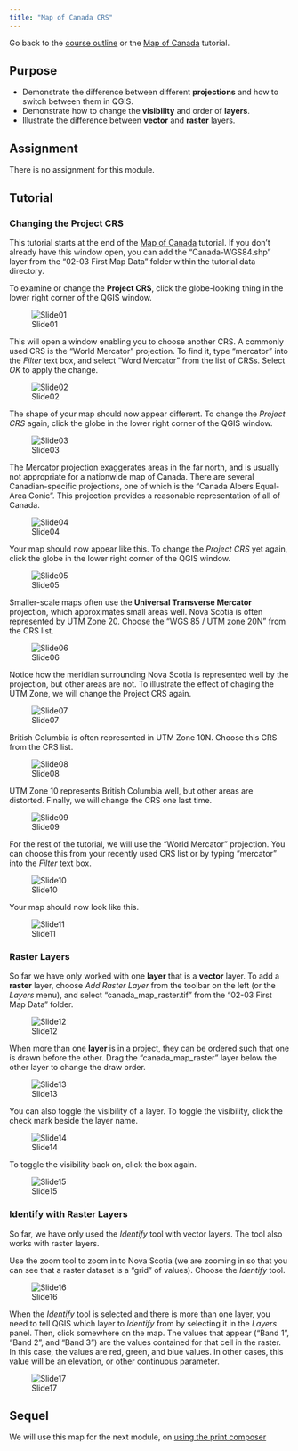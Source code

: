 ```yaml
---
title: "Map of Canada CRS"
---
```


Go back to the [course outline](00_Course_outline.html) or the [Map of Canada](02_Map_of_Canada.html) tutorial.

## Purpose

* Demonstrate the difference between different **projections** and how to switch between them in QGIS.
* Demonstrate how to change the **visibility** and order of **layers**.
* Illustrate the difference between **vector** and **raster** layers.

## Assignment

There is no assignment for this module.

## Tutorial

### Changing the Project CRS

This tutorial starts at the end of the [Map of Canada](02_Map_of_Canada.html) tutorial. If you don't already have this window open, you can add the "Canada-WGS84.shp" layer from the "02-03 First Map Data" folder within the tutorial data directory.

To examine or change the **Project CRS**, click the globe-looking thing in the lower right corner of the QGIS window.

![Slide01](03 Map of Canada CRS/Slide01.jpg)

This will open a window enabling you to choose another CRS. A commonly used CRS is the "World Mercator" projection. To find it, type "mercator" into the *Filter* text box, and select "Word Mercator" from the list of CRSs. Select *OK* to apply the change.

![Slide02](03 Map of Canada CRS/Slide02.jpg)

The shape of your map should now appear different. To change the *Project CRS* again, click the globe in the lower right corner of the QGIS window.

![Slide03](03 Map of Canada CRS/Slide03.jpg)

The Mercator projection exaggerates areas in the far north, and is usually not appropriate for a nationwide map of Canada. There are several Canadian-specific projections, one of which is the "Canada Albers Equal-Area Conic". This projection provides a reasonable representation of all of Canada.

![Slide04](03 Map of Canada CRS/Slide04.jpg)

Your map should now appear like this. To change the *Project CRS* yet again, click the globe in the lower right corner of the QGIS window.

![Slide05](03 Map of Canada CRS/Slide05.jpg)

Smaller-scale maps often use the **Universal Transverse Mercator** projection, which approximates small areas well. Nova Scotia is often represented by UTM Zone 20. Choose the "WGS 85 / UTM zone 20N" from the CRS list.

![Slide06](03 Map of Canada CRS/Slide06.jpg)

Notice how the meridian surrounding Nova Scotia is represented well by the projection, but other areas are not. To illustrate the effect of chaging the UTM Zone, we will change the Project CRS again.

![Slide07](03 Map of Canada CRS/Slide07.jpg)

British Columbia is often represented in UTM Zone 10N. Choose this CRS from the CRS list.

![Slide08](03 Map of Canada CRS/Slide08.jpg)

UTM Zone 10 represents British Columbia well, but other areas are distorted. Finally, we will change the CRS one last time.

![Slide09](03 Map of Canada CRS/Slide09.jpg)

For the rest of the tutorial, we will use the "World Mercator" projection. You can choose this from your recently used CRS list or by typing "mercator" into the *Filter* text box.

![Slide10](03 Map of Canada CRS/Slide10.jpg)

Your map should now look like this.

![Slide11](03 Map of Canada CRS/Slide11.jpg)

### Raster Layers

So far we have only worked with one **layer** that is a **vector** layer. To add a **raster** layer, choose *Add Raster Layer* from the toolbar on the left (or the *Layers* menu), and select "canada_map_raster.tif" from the "02-03 First Map Data" folder.

![Slide12](03 Map of Canada CRS/Slide12.jpg)

When more than one **layer** is in a project, they can be ordered such that one is drawn before the other. Drag the "canada_map_raster" layer below the other layer to change the draw order.

![Slide13](03 Map of Canada CRS/Slide13.jpg)

You can also toggle the visibility of a layer. To toggle the visibility, click the check mark beside the layer name.

![Slide14](03 Map of Canada CRS/Slide14.jpg)

To toggle the visibility back on, click the box again.

![Slide15](03 Map of Canada CRS/Slide15.jpg)

### Identify with Raster Layers

So far, we have only used the *Identify* tool with vector layers. The tool also works with raster layers.

Use the zoom tool to zoom in to Nova Scotia (we are zooming in so that you can see that a raster dataset is a "grid" of values). Choose the *Identify* tool.

![Slide16](03 Map of Canada CRS/Slide16.jpg)

When the *Identify* tool is selected and there is more than one layer, you need to tell QGIS which layer to *Identify* from by selecting it in the *Layers* panel. Then, click somewhere on the map. The values that appear ("Band 1", "Band 2", and "Band 3") are the values contained for that cell in the raster. In this case, the values are red, green, and blue values. In other cases, this value will be an elevation, or other continuous parameter.

![Slide17](03 Map of Canada CRS/Slide17.jpg)

## Sequel

We will use this map for the next module, on [using the print composer](04_The_Print_Composer.html)


